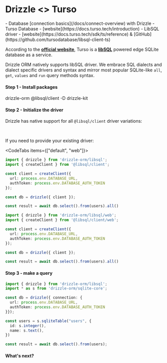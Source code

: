 
# Drizzle \<\> Turso

<Prerequisites>
- Database [connection basics](/docs/connect-overview) with Drizzle
- Turso Database - [website](https://docs.turso.tech/introduction)
- LibSQL driver - [website](https://docs.turso.tech/sdk/ts/reference) & [GitHub](https://github.com/tursodatabase/libsql-client-ts)
</Prerequisites>

According to the **[official website](https://turso.tech/drizzle)**, 
Turso is a **[libSQL](https://github.com/libsql/libsql)** powered edge SQLite database as a service.
  
Drizzle ORM natively supports libSQL driver.
We embrace SQL dialects and dialect specific drivers and syntax and mirror most popular 
SQLite-like `all`, `get`, `values` and `run` query methods syntax. 

#### Step 1 - Install packages
<Npm>
drizzle-orm @libsql/client
-D drizzle-kit
</Npm>

#### Step 2 - Initialize the driver
Drizzle has native support for all `@libsql/client` driver variations:

<LibsqlTable />

<br />

<LibsqlTabs />


If you need to provide your existing driver:

<CodeTabs items={["default", "web"]}>
```typescript copy
import { drizzle } from 'drizzle-orm/libsql';
import { createClient } from '@libsql/client';

const client = createClient({ 
  url: process.env.DATABASE_URL,
  authToken: process.env.DATABASE_AUTH_TOKEN
});

const db = drizzle({ client });

const result = await db.select().from(users).all()
```
```typescript copy
import { drizzle } from 'drizzle-orm/libsql/web';
import { createClient } from '@libsql/client/web';

const client = createClient({ 
  url: process.env.DATABASE_URL,
  authToken: process.env.DATABASE_AUTH_TOKEN
});

const db = drizzle({ client });

const result = await db.select().from(users).all()
```
</CodeTabs>

#### Step 3 - make a query

```ts
import { drizzle } from 'drizzle-orm/libsql';
import * as s from 'drizzle-orm/sqlite-core';

const db = drizzle({ connection: {
  url: process.env.DATABASE_URL, 
  authToken: process.env.DATABASE_AUTH_TOKEN 
}});

const users = s.sqliteTable("users", {
  id: s.integer(),
  name: s.text(),
})

const result = await db.select().from(users);
```

#### What's next?

<WhatsNextPostgres/>